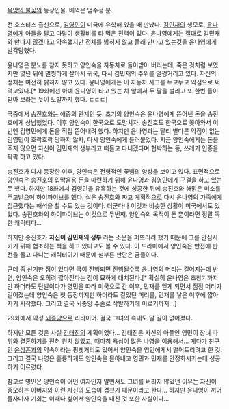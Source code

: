 [[욕망의 불꽃]]의 등장인물. 배역은 엄수정 분.

전 호스티스 출신으로, [[김영민(욕망의 불꽃)|김영민]]이 미국에 유학해 있을 때 만났다. [[김민재(욕망의 불꽃)|김민재]]의 생모로, [[윤나영]]에게 아들을 팔고 다달이 생활비를 타 먹은 전력이 있다. 윤나영에게는 절대로 김민재와 만나지 않겠다고 약속했지만 정체를 밝히지 않고 몰래 만나고 있는것을 윤나영에게 발각당했다.

윤나영은 분노를 참지 못하고 양인숙을 자동차로 들이받아 버리는데, 죽은 것처럼 보였지만 몇년 뒤에 멀쩡하게 살아서 귀국, 다시 김민재의 주위를 얼쩡거리고 있다. 자신의 정체는 여전히 밝히지 않고 있다. 윤나영에게는 이 자동차 사고를 두고두고 약점으로 써먹고있다.[* 19화에선 아예 윤나영이 타고 있는 차 앞에서 두 팔을 벌리고 또 한번 들이받아 보라는 듯이 도발까지 했다. ㄷㄷㄷ]

극중에서 [[송진호(욕망의 불꽃)|송진호]]와는 애증의 관계인 듯. 초기의 양인숙은 윤나영에게 뜯어낸 돈을 송진호에게 상납했었다. 이후 양인숙이 한국으로 도망치자, 송진호도 한국으로 쫒아와서 이번엔 김영민에게 돈을 직접 뜯어내려 했다. 하지만 윤나영과는 달리 별다른 약점이 없는 김영민이 호락호락 당하지 않자, 다시 양인숙에게 들러붙었다. 지금 양인숙에게는 돈을 주지 않으면 자신이 김민재의 생부라고 떠들고 다니겠다며 협박하는 등, 쓰레기 인증을 팍팍 하고 있다.

송진호가 다시 등장한 이후, 양인숙은 전형적인 꽃뱀의 양상을 보이고 있다. 표면적으로 양인숙은 송진호의 입막음용 돈을 마련하기 위해 윤나영과 김영민에게 구걸을 하고 있는 듯 했다. 하지만 18화에서 김영민을 유혹하는 것에 성공한 뒤에 송진호와 해맑은 미소를 주고받으며 하이파이브를 했다. 실은 송진호와 짜고 계획적으로 다시 윤나영의 가족에게 접근했다는 해석을 할 수도 있는 것이다. 더군다나 이것과 비슷한 상활이 미국에서도 있었다. 송진호와의 하이파이브는 이것으로 두번째. 양인숙의 목적이 돈 뿐이라면 정말 독한 캐릭터다...

하지만 송진호가 '''자신이 김민재의 생부''' 라는 소문을 퍼뜨리려 했기 때문에 그를 안심시키기 위해 협조하는 척을 하고 있다고도 볼 수 있다. 이 드라마에서 양인숙은 반전에 반전을 몰고 다니는 캐릭터이기 때문에 섣부른 판단은 금물이다.

근데 좀 신기한 점이 있다면 극이 진행되면 진행될수록 윤나영의 머리는 길어지는데 반면, 양인숙은 오히려 짧아진다는 점이 묘하게 대치된다.[* 확실히 윤나영은 초창기까지만 하더라도 단발이다가 영민을 따라 미국으로 간 이후, 민재를 얻게 되면서 점점 머리가 길어졌는데 양인숙은 첫 등장까지만 하더라도 길었던 머리를, 민재를 낳은 이후에 짧아지기 시작했다. 그리고 결국 뇌종양 수술로 삭발하기에 이르기까지...]

29화에서 악성 [[뇌종양]]으로 리타이어. 결국 그녀의 속내도 알 길이 없어졌다.

하지만 모든 것은 사실 [[김태진(욕망의 불꽃)|김태진]]의 계획이었다... 김태진은 자신의 아들인 영민이 창녀 따위와 결혼하기를 전혀 원치 않았고, 때마침 욕심이 많은 나영을 이용해서... 게다가 친구인 [[윤상훈]]과의 약속이라는 핑곗거리도 있어서 양인숙을 영민에게서 떨어트리려고 한 것. 그리고 결국 나영은 훌륭하게도 양인숙을 몰아내고 영민과 민재를 안정화시키는데 성공하기 이르렀다.

참고로 영민은 양인숙이 어떤 여자인지 알면서도 그녀를 버리지 않았던 이유는 자신이 증오하는 아버지와 이런 자신의 모습이 겹쳤기 때문이라고 한다... 하지만 윤나영이 끼어들자마자 기회는 이때다 싶어서 양인숙을 내친 것 또한 사실이다...
